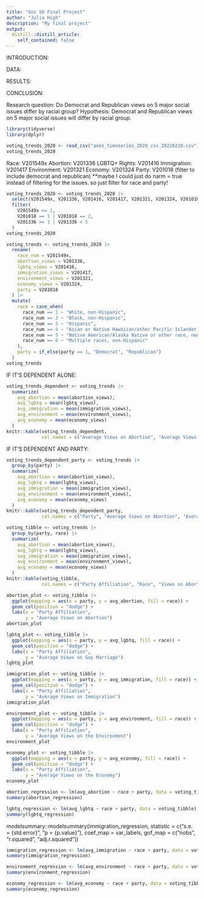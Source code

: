 ```yaml
---
title: "Gov 50 Final Project"
author: "Julia High"
description: "My final project"
output:
  distill::distill_article:
    self_contained: false
---
```


INTRODUCTION: 

DATA: 

RESULTS: 

CONCLUSION: 


Research question: Do Democrat and Republican views on 5 major social issues differ by racial group?
Hypothesis: Democrat and Republican views on 5 major social issues will differ by racial group.


```r
library(tidyverse)
library(dplyr)
```

```r
voting_trends_2020 <- read_csv("anes_timeseries_2020_csv_20220210.csv")
voting_trends_2020
```

Race: V201549x
Abortion: V201336
LGBTQ+ Rights: V201416
Immigration: V201417
Environment: V201321
Economy: V201324
Party: V201018 (filter to include democrat and republican)
**maybe I could just do narm = true instead of filtering for the issues. so just filter for race and party!

```r
voting_trends_2020 <- voting_trends_2020 |>
  select(V201549x, V201336, V201416, V201417, V201321, V201324, V201018) |>
  filter(
    V201549x >= 1,
    V201018 == 1 | V201018 == 2,
    V201336 >= 1 | V201336 < 5
  )
voting_trends_2020
```
```r
voting_trends <- voting_trends_2020 |>
  rename(
    race_num = V201549x,
    abortion_views = V201336,
    lgbtq_views = V201416,
    immigration_views = V201417,
    environment_views = V201321,
    economy_views = V201324,
    party = V201018
  ) |>
  mutate(
    race = case_when(
      race_num == 1 ~ "White, non-Hispanic",
      race_num == 2 ~ "Black, non-Hispanic",
      race_num == 3 ~ "Hispanic",
      race_num == 4 ~ "Asian or Native Hawaiian/other Pacific Islander, non-Hispanic",
      race_num == 5 ~ "Native American/Alaska Native or other race, non-Hispanic",
      race_num == 6 ~ "Multiple races, non-Hispanic"
    ),
    party = if_else(party == 1, "Democrat", "Republican")
  )
voting_trends
```

IF IT'S DEPENDENT ALONE: 
```r
voting_trends_dependent <- voting_trends |>
  summarize(
    avg_abortion = mean(abortion_views),
    avg_lgbtq = mean(lgbtq_views),
    avg_immigration = mean(immigration_views),
    avg_environment = mean(environment_views),
    avg_economy = mean(economy_views)
  )
knitr::kable(voting_trends_dependent,
             col.names = c("Average Views on Abortion", "Average Views on Gay Marriage", "Average Views on Immigration", "Average Views on the Environment", "Average Views on the Economy"))
```

IF IT'S DEPENDENT AND PARTY: 
```r
voting_trends_dependent_party <- voting_trends |>
  group_by(party) |>
  summarize(
    avg_abortion = mean(abortion_views),
    avg_lgbtq = mean(lgbtq_views),
    avg_immigration = mean(immigration_views),
    avg_environment = mean(environment_views),
    avg_economy = mean(economy_views)
  )
knitr::kable(voting_trends_dependent_party,
             col.names = c("Party", "Average Views on Abortion", "Average Views on Gay Marriage", "Average Views on Immigration", "Average Views on the Environment", "Average Views on the Economy"))
```


```r
voting_tibble <- voting_trends |>
  group_by(party, race) |>
  summarize(
    avg_abortion = mean(abortion_views),
    avg_lgbtq = mean(lgbtq_views),
    avg_immigration = mean(immigration_views),
    avg_environment = mean(environment_views),
    avg_economy = mean(economy_views)
  )
knitr::kable(voting_tibble,
             col.names = c("Party Affiliation", "Race", "Views on Abortion", "Views on Gay Marriage", "Views on Immigration", "Views on the Environment", "Views on the Economy"))
```


```r
abortion_plot <- voting_tibble |>
  ggplot(mapping = aes(x = party, y = avg_abortion, fill = race)) +
  geom_col(position = "dodge") +
  labs(x = "Party Affiliation",
       y = "Average Views on Abortion")
abortion_plot
```

```r
lgbtq_plot <- voting_tibble |>
  ggplot(mapping = aes(x = party, y = avg_lgbtq, fill = race)) +
  geom_col(position = "dodge") +
  labs(x = "Party Affiliation",
       y = "Average Views on Gay Marriage")
lgbtq_plot
```

```r
immigration_plot <- voting_tibble |>
  ggplot(mapping = aes(x = party, y = avg_immigration, fill = race)) +
  geom_col(position = "dodge") +
  labs(x = "Party Affiliation",
       y = "Average Views on Immigration")
immigration_plot
```

```r
environment_plot <- voting_tibble |>
  ggplot(mapping = aes(x = party, y = avg_environment, fill = race)) +
  geom_col(position = "dodge") +
  labs(x = "Party Affiliation",
       y = "Average Views on the Environment")
environment_plot
```


```r
economy_plot <- voting_tibble |>
  ggplot(mapping = aes(x = party, y = avg_economy, fill = race)) +
  geom_col(position = "dodge") +
  labs(x = "Party Affiliation",
       y = "Average Views on the Economy")
economy_plot
```

```r
abortion_regression <- lm(avg_abortion ~ race + party, data = voting_tibble)
summary(abortion_regression)
```
```r
lgbtq_regression <- lm(avg_lgbtq ~ race + party, data = voting_tibble)
summary(lgbtq_regression)
```

modelsummary::modelsummary(immigration_regression,
statistic = c("s.e. = {std.error}",
"p = {p.value}"),
coef_map = var_labels,
gof_map = c("nobs", "r.squared", "adj.r.squared"))

```r
immigration_regression <- lm(avg_immigration ~ race + party, data = voting_tibble)
summary(immigration_regression)
```

```r
environment_regression <- lm(avg_environment ~ race + party, data = voting_tibble)
summary(environment_regression)
```

```r
economy_regression <- lm(avg_economy ~ race + party, data = voting_tibble)
summary(economy_regression)
```


















